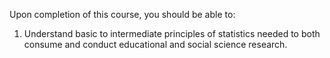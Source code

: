 Upon completion of this course, you should be able to:

1. Understand basic to intermediate principles of statistics needed to both consume and conduct educational and social science research.